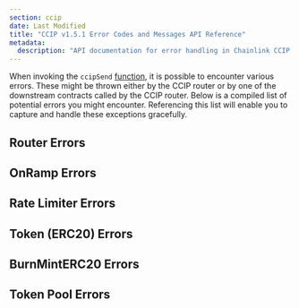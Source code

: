 ```yaml
---
section: ccip
date: Last Modified
title: "CCIP v1.5.1 Error Codes and Messages API Reference"
metadata:
  description: "API documentation for error handling in Chainlink CCIP v1.5.1, including router, onramp, rate limiter, and token-related errors."
---
```



<CcipCommon callout="importCCIPPackage151" />

When invoking the `ccipSend` [function](/ccip/api-reference/evm/v1.5.1/i-router-client#ccipsend), it is possible to encounter various errors. These might be thrown either by the CCIP router or by one of the downstream contracts called by the CCIP router. Below is a compiled list of potential errors you might encounter. Referencing this list will enable you to capture and handle these exceptions gracefully.

## Router Errors

<CCIPSendError type="router" version="v1_5_1" />

## OnRamp Errors

<CCIPSendError type="onramp" version="v1_5_1" />

## Rate Limiter Errors

<CCIPSendError type="rate-limiter" version="v1_5_1" />

## Token (ERC20) Errors

<CCIPSendError type="erc20" version="v1_5_1" />

## BurnMintERC20 Errors

<CCIPSendError type="burnMintERC20" version="v1_5_1" />

## Token Pool Errors

<CCIPSendError type="pool" version="v1_5_1" />
